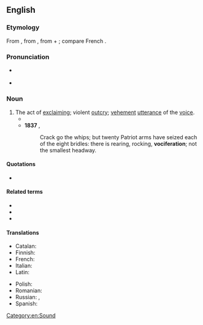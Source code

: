 {{also|vocifération}}
{{was wotd|2010|January|1}}
==English==

===Etymology===
From {{etyl|la|en}} {{m|la|vōciferātiō}}, from {{m|la|vōciferor||shout}}, from {{m|la|vōx||voice}} + {{m|la|ferō||carry}}; compare French {{m|fr|vocifération}}.

===Pronunciation===
* {{a|UK}} {{IPA|/vəʊˌsɪf.əˈɹeɪ.ʃən/|lang=en}}
* {{a|US}} {{IPA|/voʊˌsɪf.əˈɹeɪ.ʃən/|lang=en}}

===Noun===
{{en-noun}}

# The act of [[exclaim]]ing; violent [[outcry]]; [[vehement]] [[utterance]] of the [[voice]].
#* {{RQ:Fielding Tom Jones|book=IV|chapter=III|passage=And as she apprehended the boy's life was in danger, she screamed ten times louder than before; and indeed Master Blifil himself now seconded her with all the '''vociferation''' in his power.}}
#* '''1837''' {{w|Thomas Carlyle}}, ''{{w|The French Revolution: A History}}''
#*: Crack go the whips; but twenty Patriot arms have seized each of the eight bridles: there is rearing, rocking, '''vociferation'''; not the smallest headway.

====Quotations====
* {{seeCites}}

====Related terms====
* {{l|en|vociferate}}
* {{l|en|vociferous}}
* {{l|en|vociferously}}

====Translations====
{{trans-top|act of exclaiming; violent outcry}}
* Catalan: {{t|ca|vociferació|f}}
* Finnish: {{t+|fi|huuto}}
* French: {{t+|fr|vocifération|f}}
* Italian: {{t+|it|urla}}
* Latin: {{t|la|vōciferātiō|f}}
{{trans-mid}}
* Polish: {{t+|pl|krzyk|m}}
* Romanian: {{t+|ro|vociferare|f}}
* Russian: {{t+|ru|крик}}, {{t+|ru|шум}}
* Spanish: {{t|es|vociferación}}
{{trans-bottom}}

[[Category:en:Sound]]